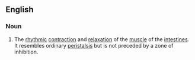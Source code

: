 ==English==

===Noun===
{{en-noun|-}}

# {{context|biology|lang=en}} The [[rhythmic]] [[contraction]] and [[relaxation]] of the [[muscle]] of the [[intestine]]s. It resembles ordinary [[peristalsis]] but is not preceded by a zone of inhibition.